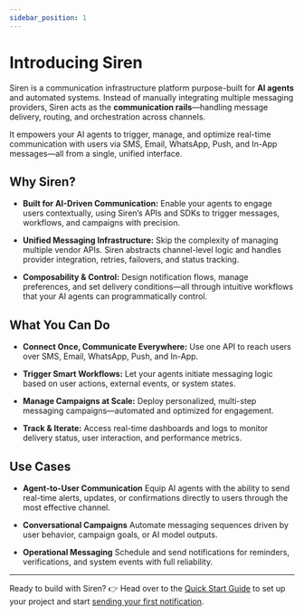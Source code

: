```yaml
---
sidebar_position: 1
---
```


# Introducing Siren

Siren is a communication infrastructure platform purpose-built for **AI agents** and automated systems. Instead of manually integrating multiple messaging providers, Siren acts as the **communication rails**—handling message delivery, routing, and orchestration across channels.

It empowers your AI agents to trigger, manage, and optimize real-time communication with users via SMS, Email, WhatsApp, Push, and In-App messages—all from a single, unified interface.

## Why Siren?

- **Built for AI-Driven Communication:** Enable your agents to engage users contextually, using Siren’s APIs and SDKs to trigger messages, workflows, and campaigns with precision.

- **Unified Messaging Infrastructure:** Skip the complexity of managing multiple vendor APIs. Siren abstracts channel-level logic and handles provider integration, retries, failovers, and status tracking.

- **Composability & Control:** Design notification flows, manage preferences, and set delivery conditions—all through intuitive workflows that your AI agents can programmatically control. 

## What You Can Do
- **Connect Once, Communicate Everywhere:**
Use one API to reach users over SMS, Email, WhatsApp, Push, and In-App.

- **Trigger Smart Workflows:**
Let your agents initiate messaging logic based on user actions, external events, or system states.

- **Manage Campaigns at Scale:**
Deploy personalized, multi-step messaging campaigns—automated and optimized for engagement.

- **Track & Iterate:**
Access real-time dashboards and logs to monitor delivery status, user interaction, and performance metrics.

## Use Cases

- **Agent-to-User Communication**
Equip AI agents with the ability to send real-time alerts, updates, or confirmations directly to users through the most effective channel.

- **Conversational Campaigns**
Automate messaging sequences driven by user behavior, campaign goals, or AI model outputs.

- **Operational Messaging**
Schedule and send notifications for reminders, verifications, and system events with full reliability.

---

 Ready to build with Siren?
👉 Head over to the [Quick Start Guide](./Quick-start-Guide) to set up your project and start [sending your first notification](./Sending-your-first-Notification).